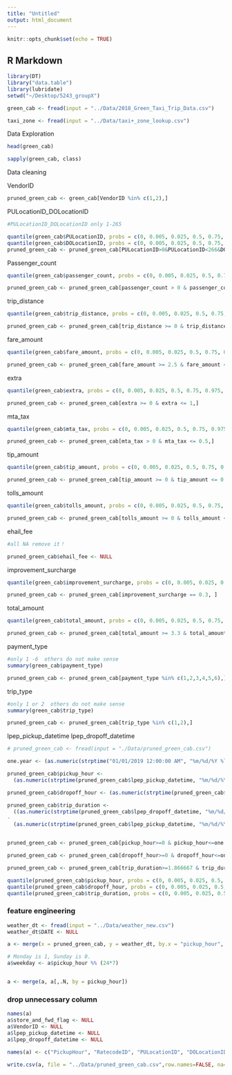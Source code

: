 ```yaml
---
title: "Untitled"
output: html_document
---
```


```r
knitr::opts_chunk$set(echo = TRUE)
```

## R Markdown

```r
library(DT)
library("data.table")
library(lubridate)
setwd("~/Desktop/5243_groupX")
```

```r
green_cab <- fread(input = "../Data/2018_Green_Taxi_Trip_Data.csv")
```

```r
taxi_zone <- fread(input = "../Data/taxi+_zone_lookup.csv")
```

Data Exploration
```r
head(green_cab)
```

```r
sapply(green_cab, class)
```

Data cleaning

VendorID
```r
pruned_green_cab <- green_cab[VendorID %in% c(1,2),]
```

PULocationID_DOLocationID
```r
#PULocationID_DOLocationID only 1-265

quantile(green_cab$PULocationID, probs = c(0, 0.005, 0.025, 0.5, 0.75, 0.975, 0.995, 1))
quantile(green_cab$DOLocationID, probs = c(0, 0.005, 0.025, 0.5, 0.75, 0.975, 0.995, 1))
pruned_green_cab <- pruned_green_cab[PULocationID>0&PULocationID<266&DOLocationID>0&DOLocationID<266,]
```

Passenger_count
```r
quantile(green_cab$passenger_count, probs = c(0, 0.005, 0.025, 0.5, 0.75, 0.975, 0.995, 1))

pruned_green_cab <- pruned_green_cab[passenger_count > 0 & passenger_count < 6,]
```


trip_distance
```r
quantile(green_cab$trip_distance, probs = c(0, 0.005, 0.025, 0.5, 0.75, 0.975, 0.995, 1))

pruned_green_cab <- pruned_green_cab[trip_distance >= 0 & trip_distance <22,]
```

fare_amount
```r
quantile(green_cab$fare_amount, probs = c(0, 0.005, 0.025, 0.5, 0.75, 0.975, 0.995, 1))

pruned_green_cab <- pruned_green_cab[fare_amount >= 2.5 & fare_amount <= 46.5,]
```

extra
```r
quantile(green_cab$extra, probs = c(0, 0.005, 0.025, 0.5, 0.75, 0.975, 0.995, 1))

pruned_green_cab <- pruned_green_cab[extra >= 0 & extra <= 1,]
```

mta_tax
```r
quantile(green_cab$mta_tax, probs = c(0, 0.005, 0.025, 0.5, 0.75, 0.975, 0.995, 1))

pruned_green_cab <- pruned_green_cab[mta_tax > 0 & mta_tax <= 0.5,]
```

tip_amount
```r
quantile(green_cab$tip_amount, probs = c(0, 0.005, 0.025, 0.5, 0.75, 0.975, 0.995, 1))

pruned_green_cab <- pruned_green_cab[tip_amount >= 0 & tip_amount <= 0.5,]
```

tolls_amount
```r
quantile(green_cab$tolls_amount, probs = c(0, 0.005, 0.025, 0.5, 0.75, 0.975, 0.995, 1))

pruned_green_cab <- pruned_green_cab[tolls_amount >= 0 & tolls_amount <= 5.76,]
```

ehail_fee
```r
#all NA remove it！

pruned_green_cab$ehail_fee <- NULL
```

improvement_surcharge
```r
quantile(green_cab$improvement_surcharge, probs = c(0, 0.005, 0.025, 0.5, 0.75, 0.975, 0.995, 1))

pruned_green_cab <- pruned_green_cab[improvement_surcharge == 0.3, ]
```

total_amount
```r
quantile(green_cab$total_amount, probs = c(0, 0.005, 0.025, 0.5, 0.75, 0.975, 0.995, 1))

pruned_green_cab <- pruned_green_cab[total_amount >= 3.3 & total_amount <= 73.32,]
```

payment_type
```r
#only 1 -6  others do not make sense
summary(green_cab$payment_type)

pruned_green_cab <- pruned_green_cab[payment_type %in% c(1,2,3,4,5,6),]
```

trip_type
```r
#only 1 or 2  others do not make sense
summary(green_cab$trip_type)

pruned_green_cab <- pruned_green_cab[trip_type %in% c(1,2),]
```

lpep_pickup_datetime lpep_dropoff_datetime
```r
# pruned_green_cab <- fread(input = "./Data/pruned_green_cab.csv")

one.year <- (as.numeric(strptime("01/01/2019 12:00:00 AM", "%m/%d/%Y %l:%M:%S %p")) - as.numeric(strptime("01/01/2018 12:00:00 AM", "%m/%d/%Y %l:%M:%S %p"))) %/% 3600

pruned_green_cab$pickup_hour <- 
  (as.numeric(strptime(pruned_green_cab$lpep_pickup_datetime, "%m/%d/%Y %l:%M:%S %p")) - as.numeric(strptime("01/01/2018 12:00:00 AM", "%m/%d/%Y %l:%M:%S %p"))) %/% 3600

pruned_green_cab$dropoff_hour <- (as.numeric(strptime(pruned_green_cab$lpep_dropoff_datetime, "%m/%d/%Y %l:%M:%S %p")) - as.numeric(strptime("01/01/2018 12:00:00 AM", "%m/%d/%Y %l:%M:%S %p"))) %/% 3600

pruned_green_cab$trip_duration <- 
  ((as.numeric(strptime(pruned_green_cab$lpep_dropoff_datetime, "%m/%d/%Y %l:%M:%S %p")) - as.numeric(strptime("01/01/2018 12:00:00 AM", "%m/%d/%Y %l:%M:%S %p")))
- 
  (as.numeric(strptime(pruned_green_cab$lpep_pickup_datetime, "%m/%d/%Y %l:%M:%S %p")) - as.numeric(strptime("01/01/2018 12:00:00 AM", "%m/%d/%Y %l:%M:%S %p")))) /60


pruned_green_cab <- pruned_green_cab[pickup_hour>=0 & pickup_hour<=one.year,]

pruned_green_cab <- pruned_green_cab[dropoff_hour>=0 & dropoff_hour<=one.year,]

pruned_green_cab <- pruned_green_cab[trip_duration>=1.866667 & trip_duration<=46.400000,]

quantile(pruned_green_cab$pickup_hour, probs = c(0, 0.005, 0.025, 0.5, 0.75, 0.975, 0.995, 1))
quantile(pruned_green_cab$dropoff_hour, probs = c(0, 0.005, 0.025, 0.5, 0.75, 0.975, 0.995, 1))
quantile(pruned_green_cab$trip_duration, probs = c(0, 0.005, 0.025, 0.5, 0.75, 0.975, 0.995, 1))
```


### feature engineering

```r
weather_dt <- fread(input = "../Data/weather_new.csv")
weather_dt$DATE <- NULL

a <- merge(x = pruned_green_cab, y = weather_dt, by.x = "pickup_hour", by.y = "HOUR")

# Monday is 1, Sunday is 0.
a$weekday <- a$pickup_hour %% (24*7)


a <- merge(a, a[,.N, by = pickup_hour])
```

### drop unnecessary column
```r
names(a)
a$store_and_fwd_flag <- NULL
a$VendorID <- NULL
a$lpep_pickup_datetime <- NULL
a$lpep_dropoff_datetime <- NULL

names(a) <- c("PickupHour", "RatecodeID", "PULocationID", "DOLocationID", "PassengerCount", "TripDistance", "FareAmount", "Extra", "MtaTax", "TipAmount", "TollsAmount", "ImprovementSurcharge", "TotalAmount", "PaymentType", "TripType", "DropoffHour", "TripDuration", "HourlyDewPointTemperature","HourlyPrecipitation", "HourlyWindSpeed", "Weekday", "N")
```


```r
write.csv(a, file = "../Data/pruned_green_cab.csv",row.names=FALSE, na="")
```
